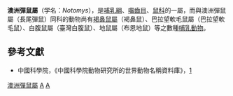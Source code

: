 {{Automatic taxobox
| taxon = Notomys
| authority = [[Rene_Primevere_Lesson|Lesson]], 1842
| image = Notomys_cervinus_-_Gould.jpg
| image_width = 240px
| image_caption = [[淡褐彈鼠|淡褐彈鼠]]（''Notomys cervinus''）
| subdivision_ranks = 種
| subdivision = 
:''Notomys alexis''
:†[[短尾躥鼠|短尾躥鼠]]（''Notomys amplus''）
:''Notomys aquilo''
:''Notomys cervinus''
:''Notomys fuscus''
:†[[長尾彈鼠|長尾彈鼠]]（''Notomys longicaudatus''）
:†[[大耳竄鼠|大耳竄鼠]]（''Notomys macrotis''）
:''Notomys mitchellii''
:†[[咬人躥鼠|咬人躥鼠]]（''Notomys mordax''）
:†''Great Hopping Mouse''
}}

'''澳洲彈鼠屬'''（学名：''Notomys''），是[[哺乳綱|哺乳綱]]、[[囓齒目|囓齒目]]、[[鼠科|鼠科]]的一屬，而與澳洲彈鼠屬（長尾彈鼠）同科的動物尚有[[褐鼻鼠屬|褐鼻鼠屬]]（褐鼻鼠）、巴拉望軟毛鼠屬（巴拉望軟毛鼠）、白腹鼠屬（臺灣白腹鼠）、地鼠屬（布恩地鼠）等之數種[[哺乳動物|哺乳動物]]。
==參考文獻==
*中國科學院，《中國科學院動物研究所的世界動物名稱資料庫》，[https://web.archive.org/web/20050718232917/http://vzd.brim.ac.cn/division/fauna/index.asp]
{{Taxonbar|from=Q782974}}

[[Category:澳洲彈鼠屬|]]
[[Category:鼠科|A]]
[[Category:1842年描述的分类群|A]]